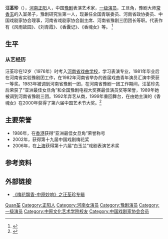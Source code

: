 {{藝人
|姓名 = 汪荃珍
|類型 = 女演員
|圖片 =
|圖片尺寸 =
|圖片簡介 =
|原名 = 
|英文名 = 
|別名 = 
|國籍 = {{PRC}}
|民族 = 漢族
|籍貫 = 
|出生日期 = {{birth date and age|1963|3|12}}
|出生地點 = {{PRC}}[[河南省|河南省]][[驻马店市|驻马店市]][[正阳县|正阳县]]
|逝世日期 =
|逝世地點 =
|職業 = [[豫剧|豫剧]]演员
|語言 = 漢語
|教育程度 = 
|畢業院校 = 
|宗教信仰 =
|配偶 = 
|兒女 =
|父母 =
|出身地 =
|出道作 =
|出道日期 =
|代表作 = 《香囊记》、《香魂女》、《风雨故园》、《刘青霞》
|活躍年代 =
|唱片公司 =
|網站 =
}}
'''汪荃珍'''（{{bd|1963年|3月12日}}），[[河南省|河南]][[正阳县|正阳]]人，中国[[豫剧|豫剧]]表演艺术家，[[一级演员|一级演员]]，工旦角，豫剧大师[[常香玉|常香玉]]的入室弟子，豫剧研究生第一人，现兼任全国青联委员、河南省政协委员、中国戏剧家协会理事，河南省戏剧家协会副主席、河南省豫剧三团团长等职。代表作有《风雨故园》、《刘青霞》、《香囊记》、《香魂女》等。
<ref>{{cite web|url=http://henan.sina.com.cn/ent/entplay/2009-04-22/17371986.html|title=戏曲家：汪荃珍|publisher=新浪网|date=2009年4月22日}}</ref>

== 生平 ==
=== 从艺经历 ===
汪荃珍在12岁（1976年）时考入[[河南省戏曲学校|河南省戏曲学校]]，学习表演专业，1981年毕业后在河南省实验豫剧团工作，在1982年河南省举办的首届戏曲青年演员汇演中荣获一等奖。1983年被调到河南省豫剧一团，在河南省豫剧一团工作期间，汪荃珍先后荣获了“亚洲最佳女旦角”和全国豫剧电视大奖赛最佳演员奖等荣誉，1989年她被调到河南省豫剧三团。1992年弃艺从商，1999年重回舞台，在由她主演的《香魂女》在2000年获得了第六届中国艺术节大奖。<ref>{{cite web|url=http://henan.people.com.cn/news/2012/07/11/629707.html?1342210511|title=汪荃珍：着力培养豫剧后备军|publisher=人民网|date=2012年7月11日}}{{dead link|date=2018年3月 |bot=InternetArchiveBot |fix-attempted=yes }}</ref>

== 主要荣誉 ==
* 1986年，在[[香港|香港]]获得“亚洲最佳女旦角”荣誉称号
* 2002年，获得第十九届中国戏剧梅花奖
* 2006年，在[[上海|上海]]获得第十六届“白玉兰”戏剧表演艺术奖

== 参考资料 ==
{{reflist}}

== 外部链接 ==
* [https://web.archive.org/web/20100411013421/http://ent.cntv.cn/enttv/mingduanxinshang/classpage/video/20100202/101323.shtml 《梅花飘香-中原妙响》之汪荃珍专辑]

{{中国戏剧梅花奖}}
{{中国戏剧家协会第六届理事会}}
{{中国戏剧家协会第七届理事会}}
{{中国戏剧家协会第八届理事会}}

{{Authority control}}
{{DEFAULTSORT:Wang汪}}
[[Category:汪姓|Quan荃]]
[[Category:正阳人|Category:正阳人]]
[[Category:河南女演员|Category:河南女演员]]
[[Category:豫剧演员|Category:豫剧演员]]
[[Category:一级演员|Category:一级演员]]
[[Category:中原文化艺术学院校友|Category:中原文化艺术学院校友]]
[[Category:中国戏剧家协会会员|Category:中国戏剧家协会会员]]